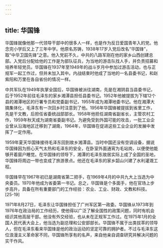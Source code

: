 ```yaml
---
---
---
```

title: 华国锋
---



华国锋就像他那一代领导干部中的很多人一样，也是作为反日爱国青年入的党。他念完小学后又上了三年中学。他原名苏铸，1938年17岁入党后改名“华国锋”，取“中华卫国先锋”之意。他入党前不久，中共的八路军刚在他的家乡山西创建总部。入党后分配给他的工作是为部队征兵，为当地的游击队找人手，并负责招募和培养年轻党员。华国锋在1937年至1949年的战斗岁月中参加过游击活动，也与正规军一起工作过，但并未加入其中。内战结束时他成了当地的一名县委书记，和赵紫阳和万里在各自省份的情况一样。

中共军队在1949年执掌全国后，华国锋被派往湖南，先是在湘阴县当县委书记，后于1952年前往毛泽东的家乡湘潭县担任县委书记。1952年他被提拔为下辖12个县的湘潭地区的行署专员和党委副书记，1955年成为湘潭地委书记。他在湘潭大搞集体化，毛泽东有一次回乡时注意到了他。1956年华国锋被提拔到省里工作，先是干文教，后担任省委统战部部长。1958年他担任湖南省副省长，主管农村工作，1959年秋天成为湖南省委副书记。为避免受到外国可能的攻击，一批工业企业曾从沿海地区迁移到了湖南，1964年，华国锋在促进这些工业企业的发展中发挥了一定作用。

1959年夏天华国锋接待毛泽东回到故乡湘潭县。当时中国还没有空调设备，据说华国锋因为担心天气太热和毛泽东的安全，在卧室外面通宵为毛站岗，以便使他能够开着窗户睡觉。在华国锋的领导下，湘潭的毛泽东故居实际上成了全国的圣地，华国锋将周边一带也变成了旅游景点。他还在毛泽东的家乡韶山兴建了水利灌溉工程。

华国锋早在1967年初已是湖南省第二把手，在1969年4月的中共九大上当选为中央委员。1970年他成为省委第一书记。总之，华国锋是个多面手，他在官场上步步高升，具备在所有重要部门的工作经验：农业、工业、财政、文教和科技。[25-19]

1971年8月27日，毛泽东让华国锋担任了广州军区第一政委。华国锋从1973年到1976年在政治局的工作经历，使他得以广泛了解全国性的政策问题，同时有机会结识其他高层干部。他没有外交经验，也从未在正规军工作过。在1975年1月的全国人民代表大会上，他当选为副总理和公安部部长。华国锋不属于出类拔萃的领导人，但在毛泽东看来华国锋是他的政治运动的坚定可靠的拥护者。不过与毛泽东这位浪漫主义革命家不同，华国锋所享有的名声，来自他亲自调查研究并解决问题的实干作风。